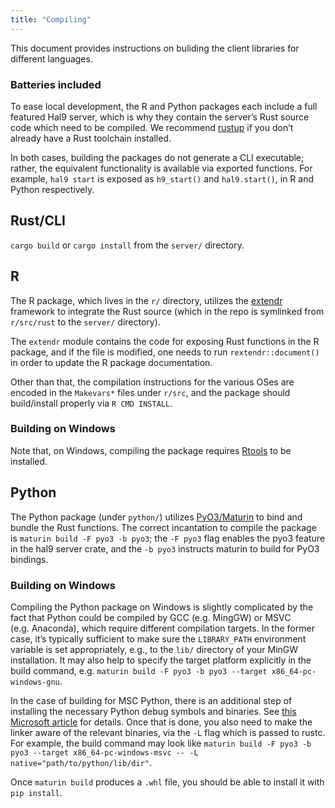 ```yaml
---
title: "Compiling"
---
```


This document provides instructions on buliding the client libraries for different languages.

### Batteries included

To ease local development, the R and Python packages each include a full featured Hal9 server, which is why they
contain the server's Rust source code which need to be compiled. We recommend [rustup](https://rustup.rs/) if you don't
already have a Rust toolchain installed.

In both cases, building the packages do not generate a CLI executable; rather, the equivalent functionality is available
via exported functions. For example, `hal9 start` is exposed as `h9_start()` and `hal9.start()`, in R and Python
respectively.

## Rust/CLI

`cargo build` or `cargo install` from the `server/` directory.

## R

The R package, which lives in the `r/` directory,
utilizes the [extendr](https://github.com/extendr/extendr) framework to integrate the Rust source (which in the
repo is symlinked from `r/src/rust` to the `server/` directory).

The `extendr` module contains the code for exposing Rust functions in the R package, and if the file is modified, one
needs to run `rextendr::document()` in order to update the R package documentation.

Other than that, the compilation instructions for the various OSes are encoded in the `Makevars*` files under `r/src`,
and the package should build/install properly via `R CMD INSTALL`.

### Building on Windows

Note that, on Windows, compiling the package requires [Rtools](https://cran.r-project.org/bin/windows/Rtools/) to be
installed.

## Python

The Python package (under `python/`) utilizes [PyO3/Maturin](https://github.com/PyO3/maturin) to bind and bundle the 
Rust functions. The correct incantation to compile the package is `maturin build -F pyo3 -b pyo3`; the `-F pyo3` flag
enables the pyo3 feature in the hal9 server crate, and the `-b pyo3` instructs maturin to build for PyO3 bindings.

### Building on Windows 

Compiling the Python package on Windows is slightly complicated by the fact that Python could be compiled by GCC
(e.g. MingGW) or MSVC (e.g. Anaconda), which require different compilation targets. In the former case, it's typically
sufficient to make sure the `LIBRARY_PATH` environment variable is set appropriately, e.g., to the `lib/` directory of
your MinGW installation. It may also help to specify the target platform explicitly in the build command, e.g.
`maturin build -F pyo3 -b pyo3 --target x86_64-pc-windows-gnu`.

In the case of building for MSC Python, there is an additional step of installing the necessary Python debug symbols
and binaries. See [this Microsoft article](https://learn.microsoft.com/en-us/visualstudio/python/debugging-symbols-for-mixed-mode-c-cpp-python?view=vs-2022#download-symbols) for details. Once that is done, you also need to make the linker aware of the relevant
binaries, via the `-L` flag which is passed to rustc. For example, the build command may look like
`maturin build -F pyo3 -b pyo3 --target x86_64-pc-windows-msvc -- -L native="path/to/python/lib/dir"`.

Once `maturin build` produces a `.whl` file, you should be able to install it with `pip install`.